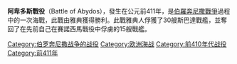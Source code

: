 {{Campaignbox 伯罗奔尼撒战争}}
'''阿卑多斯戰役'''（Battle of Abydos），發生在公元前411年，是[[伯羅奔尼撒戰爭|伯羅奔尼撒戰爭]]過程中的一次海戰，此戰由雅典獲得勝利。此戰雅典人俘獲了30艘斯巴達戰艦，並奪回了在先前自己在賽諾西馬戰役中俘虜的15艘戰艦。

[[Category:伯罗奔尼撒战争的战役|Category:伯罗奔尼撒战争的战役]]
[[Category:欧洲海战|Category:欧洲海战]]
[[Category:前410年代战役|Category:前410年代战役]]
[[Category:前411年|Category:前411年]]